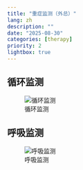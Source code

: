 ```yaml
---
title: "重症监测（外总）"
lang: zh
description: ""
date: "2025-08-30"
categories: [therapy]
priority: 2
lightbox: true
---
```


## 循环监测

![循环监测](images/paste-1.png)

## 呼吸监测

![呼吸监测](images/paste-2.png)